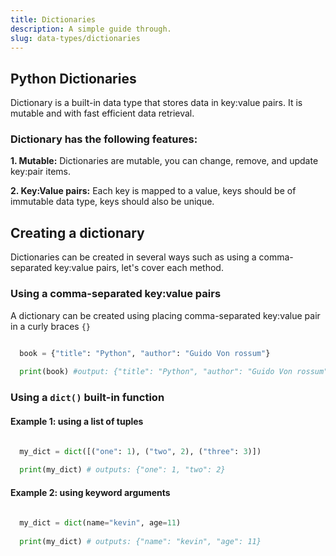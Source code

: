 ```yaml
---
title: Dictionaries
description: A simple guide through.
slug: data-types/dictionaries
---
```




## Python Dictionaries

Dictionary is a built-in data type that stores data in key:value pairs. It is mutable and with fast efficient data retrieval.

### Dictionary has the following features:

**1. Mutable:** Dictionaries are mutable, you can change, remove, and update key:pair items.

**2. Key:Value pairs:** Each key is mapped to a value, keys should be of immutable data type, keys should also be unique.


## Creating a dictionary 

Dictionaries can be created in several ways such as using a comma-separated key:value pairs, let's cover each method.

### Using a comma-separated key:value pairs

A dictionary can be created using placing comma-separated key:value pair in a curly braces `{}`

```py title="an example of creating a dictionary"
  
  book = {"title": "Python", "author": "Guido Von rossum"}

  print(book) #output: {"title": "Python", "author": "Guido Von rossum"}
```

### Using a `dict()` built-in function

#### Example 1: using a list of tuples

```py title="creating a dictionary using a list of tuples"
  
  my_dict = dict([("one": 1), ("two", 2), ("three": 3)])

  print(my_dict) # outputs: {"one": 1, "two": 2}


```

#### Example 2: using keyword arguments

```py title="example of creating a dict using keyword arguments"
  
  my_dict = dict(name="kevin", age=11)
  
  print(my_dict) # outputs: {"name": "kevin", "age": 11}

  
```

